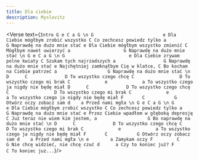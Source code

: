 ```yaml
---
title: Dla ciebie
description: Myslovitz
---
```



<Verse text={`
Intro
G e C a G
\n
G                          e
Dla Ciebie mógłbym zrobić wszystko
                     C
Co zechcesz powiedz tylko
a                     G
Naprawdę na dużo mnie stać
                              e
Dla Ciebie mógłbym wszystko zmienić
               C
Mógłbym nawet uwierzyć
  a                    G
Naprawdę na dużo mnie stać
\n
G e C a G
\n
G                        e
Dla Ciebie zrywam polne kwiaty
              C
Szukam tych najrzadszych
    a                  G
Naprawdę na dużo mnie stać
                              e
Najchętniej zamknąłbym Cię w klatce,
                     C
Bo kocham na Ciebie patrzeć
   a                   G
Naprawdę na dużo mnie stać
\n
D      C              D
   To wszystko czego chcę
    C                 D
To wszystko czego mi brak
    C             e             a
To wszystko czego ja nigdy nie będę miał
D      C              D
   To wszystko czego chcę
    C                 D
To wszystko czego mi brak
    C             e             a
To wszystko czego ja nigdy nie będę miał
F       C           G
Otwórz oczy zobacz sam
       d    a
Przed nami mgła
\n
G e C a G
\n
G                          e
Dla Ciebie mógłbym zrobić wszystko
                     C
Co zechcesz powiedz tylko
   a                   G
Naprawdę na dużo mnie stać
                                   e
Przez Ciebie wpadłem w głęboką depresję
                         C
Już teraz nie wiem kim jestem,
      a                   G
Bo naprawdę na dużo mnie stać
\n
D      C              D
   To wszystko czego chcę
    C                 D
To wszystko czego mi brak
    C             e             a
To wszystko czego ja nigdy nie będę miał
F       C           G
Otwórz oczy zobacz sam
       d    a
Przed nami mgła
\n
e        a
Zamykam oczy
F         C                 G
Nie chcę widzieć, nie chcę czuć
        d      a
Czy to koniec już?
F          C
To koniec już...
`}/>
